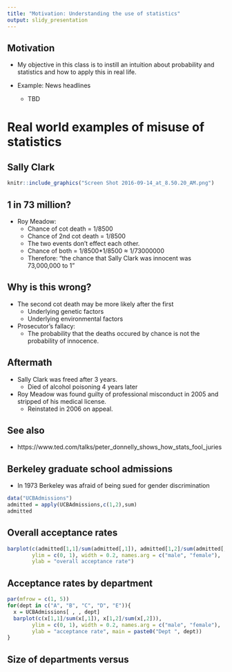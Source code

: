 ```yaml
---
title: "Motivation: Understanding the use of statistics"
output: slidy_presentation
---
```


## Motivation

- My objective in this class is to instill an intuition about probability and statistics and how to apply this in real life.

- Example:  News headlines 
    -  TBD
    
# Real world examples of misuse of statistics

## Sally Clark

```r
knitr::include_graphics("Screen Shot 2016-09-14_at_8.50.20_AM.png")
```


## 1 in 73 million?

- Roy Meadow:  
    - Chance of cot death = 1/8500
    - Chance of 2nd cot death = 1/8500
    - The two events don't effect each other.
    - Chance of both = 1/8500*1/8500 $\approx$ 1/73000000
    - Therefore: "the chance that Sally Clark was innocent was 73,000,000 to 1"
    
## Why is this wrong?
    
- The second cot death may be more likely after the first
    - Underlying genetic factors
    - Underlying environmental factors

- Prosecutor's fallacy:
    - The probability that the deaths occured by chance is not the probability of innocence.
    
## Aftermath
  
- Sally Clark was freed after 3 years.  
    - Died of alcohol poisoning 4 years later
    
- Roy Meadow was found guilty of professional misconduct in 2005 and stripped of his medical license. 
    - Reinstated in 2006 on appeal. 
    
## See also

- https://www.ted.com/talks/peter_donnelly_shows_how_stats_fool_juries
    
## Berkeley graduate school admissions

- In 1973 Berkeley was afraid of being sued for gender discrimination

```r
data("UCBAdmissions")
admitted = apply(UCBAdmissions,c(1,2),sum)
admitted
```

## Overall acceptance rates

```r
barplot(c(admitted[1,1]/sum(admitted[,1]), admitted[1,2]/sum(admitted[,2])),
        ylim = c(0, 1), width = 0.2, names.arg = c("male", "female"),
        ylab = "overall acceptance rate")
```

## Acceptance rates by department

```r
par(mfrow = c(1, 5))
for(dept in c("A", "B", "C", "D", "E")){
  x = UCBAdmissions[ , , dept]
  barplot(c(x[1,1]/sum(x[,1]), x[1,2]/sum(x[,2])),
        ylim = c(0, 1), width = 0.2, names.arg = c("male", "female"),
        ylab = "acceptance rate", main = paste0("Dept ", dept))
}
```

## Size of departments versus




